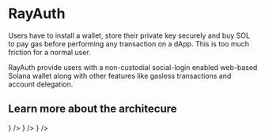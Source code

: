 
# RayAuth

Users have to install a wallet, store their private key securely and buy SOL to pay gas before performing any transaction on a dApp. This is too much friction for a normal user.

RayAuth provide users with a non-custodial social-login enabled web-based Solana wallet along with other features like gasless transactions and account delegation.

## Learn more about the architecure

<Cards>
  <Card
    title="Non-Custodial Wallet"
    href="/architecture/wallet"
    icon={<Wallet />}
  />
  <Card
    title="Account Delegation"
    href="/architecture/account-delegation"
    icon={<Contact />}
  />
  <Card
    title="Gasless Transactions"
    href="/architecture/gasless"
    icon={<Fuel />}
  />
</Cards>
